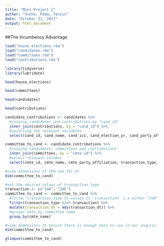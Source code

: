 ```yaml
---
title: "Mini-Project 2"
author: "Sneha, Pema, Tenzin"
date: "October 31, 2017"
output: html_document
---
```

##The Incumbency Advantage
```r
load("house_elections.rda")
load("candidates.rda")
load("committees.rda")
load("contributions.rda")
```

```r
library(tidyverse)
library(lubridate)
```
```r
head(house_elections)
```

```r
head(committees)
```
```r
head(candidates)
```
```r
head(contributions)
```

```r
candidate_contributions <- candidates %>%
  #joining candidates and contributions by "cand_id"
  inner_join(contributions, by = "cand_id") %>%
  #selecting the relevant variables
  select(cand_id, cand_name, cand_ici, cand_election_yr, cand_party_affiliation, cmte_id, transaction_type, name, transaction_dt, transaction_amt)
```

```r
committee_to_cand <- candidate_contributions %>%
  #joining candidates, committees and contributions
  inner_join(committees, by = "cmte_id") %>%
  #select relevant columns
  select(cmte_id, cmte_name, cmte_party_affiliation, transaction_type, name, transaction_dt, transaction_amt, cand_id.y, cand_name, cand_election_yr, cand_party_affiliation, cand_ici)

#view dimensions of the new tbl_dr
dim(committee_to_cand)
```
```r
#set the desired values of transaction_type
transaction <- c("24A", "24E")
committee_to_cand <- committee_to_cand %>%
  #filter transaction_type to values in 'transaction' i.e either "24A" or "24E"
  filter(transaction_type %in% transaction) %>%
  mutate(transaction_dt = mdy(transaction_dt)) %>%
  #groups data by committee name
  group_by(cmte_name)

#view dimensions to ensure there is enough data to use in our anaysis
dim(committee_to_cand)
```
```r
glimpse(committee_to_cand)
```







